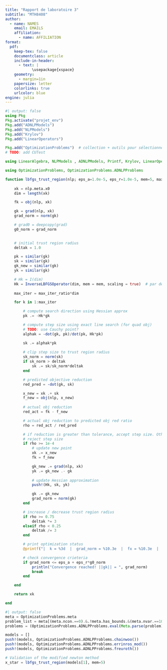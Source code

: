 ```yaml
---
title: "Rapport de laboratoire 3"
subtitle: "MTH8408"
author:
  - name: NAMES
    email: EMAILS
    affiliation:
      - name: AFFILIATION
format:
  pdf:
    keep-tex: false
    documentclass: article
    include-in-header:
      - text: |
            \usepackage{xspace}
    geometry:
      - margin=1in
    papersize: letter
    colorlinks: true
    urlcolor: blue
engine: julia
---
```



```julia
#| output: false
using Pkg
Pkg.activate("projet_env")
Pkg.add("ADNLPModels")
Pkg.add("NLPModels")
Pkg.add("Krylov")
Pkg.add("LinearOperators")

Pkg.add("OptimizationProblems")  # collection + outils pour sélectionner les problèmes
# TODO: add CUTest

using LinearAlgebra, NLPModels , ADNLPModels, Printf, Krylov, LinearOperators 

using OptimizationProblems, OptimizationProblems.ADNLPProblems
```


```julia

function lbfgs_trust_region(nlp; eps_a=1.0e-5, eps_r=1.0e-5, mem=5, max_iter_ratio=10)
    
    xk = nlp.meta.x0
    dim = length(xk)

    fk = obj(nlp, xk)

    gk = grad(nlp, xk)
    grad_norm = norm(gk)

    # grad0 = deepcopy(grad)
    g0_norm = grad_norm
    

    # initial trust region radius
    deltak = 1.0

    pk = similar(gk)
    sk = similar(gk)
    gk_new = similar(gk)
    yk = similar(gk)

    # Hk = I(dim)
    Hk = InverseLBFGSOperator(dim, mem = mem, scaling = true)  # par défaut, mem = 5
    
    max_iter = max_iter_ratio*dim

    for k in 1:max_iter

        # compute search direction using Hessian approx
        pk .= -Hk*gk

        # compute step size using exact line search (for quad obj)
        # TODO: use Cauchy point?
        alphak = -dot(gk, pk)/dot(pk, Hk*pk)

        sk .= alphak*pk
        
        # clip step size to trust region radius
        sk_norm = norm(sk)
        if sk_norm > deltak
            sk .= sk/sk_norm*deltak
        end

        # predicted objective reduction
        red_pred = -dot(gk, sk)

        x_new = xk .+ sk
        f_new = obj(nlp, x_new)
        
        # actual obj reduction
        red_act = fk - f_new

        # actual obj reduction to predicted obj red ratio
        rho = red_act / red_pred

        # if reduction is greater than tolerance, accept step size. Otherwise,
        # reject step size
        if rho >= 1e-4
            # update new point
            xk .= x_new
            fk = f_new

            gk_new .= grad(nlp, xk)
            yk .= gk_new .- gk
            
            # update Hessian approximation
            push!(Hk, sk, yk)

            gk .= gk_new
            grad_norm = norm(gk)
        end

        # increase / decrease trust region radius
        if rho >= 0.75
            deltak *= 3
        elseif rho < 0.25
            deltak /= 3
        end

        # print optimization status
        @printf("|  k = %3d  |  grad_norm = %10.3e  |  fx = %10.3e  |  rho= %10.2f  |  deltak= %10.3e \n", k, grad_norm, fk, rho, deltak)

        # check convergence crieteria
        if grad_norm <= eps_a + eps_r*g0_norm
            println("Convergence reached! ||gk|| = ", grad_norm)
            break
        end

    end

    return xk

end

```


```julia
#| output: false
meta = OptimizationProblems.meta
problem_list = meta[(meta.ncon.==0).&.!meta.has_bounds.&(meta.nvar.==100), :name]
problems = (OptimizationProblems.ADNLPProblems.eval(Meta.parse(problem))() for problem ∈ problem_list)
```


```julia
models = []
push!(models, OptimizationProblems.ADNLPProblems.chainwoo())
push!(models, OptimizationProblems.ADNLPProblems.errinros_mod())
push!(models, OptimizationProblems.ADNLPProblems.freuroth())

# Validation of the modified newton method
x_star = lbfgs_trust_region(models[1], mem=5)

```